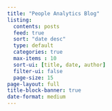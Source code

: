 ```yaml
---
title: "People Analytics Blog"
listing:
  contents: posts
  feed: true
  sort: "date desc"
  type: default
  categories: true
  max-items : 10
  sort-ui: [title, date, author]
  filter-ui: false
  page-size: 15
page-layout: full
title-block-banner: true
date-format: medium
---
```

